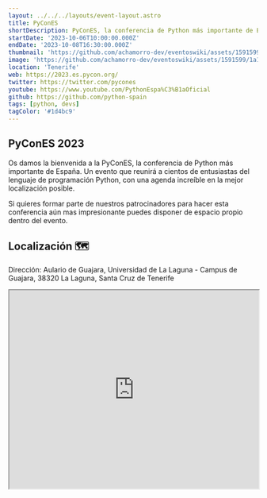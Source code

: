 ```yaml
---
layout: ../../../layouts/event-layout.astro
title: PyConES
shortDescription: PyConES, la conferencia de Python más importante de España. Un evento que reunirá a cientos de entusiastas de Python, una agenda increíble y unas oportunidades de trabajo maravillosas.
startDate: '2023-10-06T10:00:00.000Z'
endDate: '2023-10-08T16:30:00.000Z'
thumbnail: 'https://github.com/achamorro-dev/eventoswiki/assets/1591599/1a149911-d5f2-4e54-8956-82bcfc8ebb8d'
image: 'https://github.com/achamorro-dev/eventoswiki/assets/1591599/1a149911-d5f2-4e54-8956-82bcfc8ebb8d'
location: 'Tenerife'
web: https://2023.es.pycon.org/
twitter: https://twitter.com/pycones
youtube: https://www.youtube.com/PythonEspa%C3%B1aOficial
github: https://github.com/python-spain
tags: [python, devs]
tagColor: '#1d4bc9'
---
```


## PyConES 2023

Os damos la bienvenida a la PyConES, la conferencia de Python más importante de España. Un evento que reunirá a cientos de entusiastas del lenguaje de programación Python, con una agenda increíble en la mejor localización posible.

Si quieres formar parte de nuestros patrocinadores para hacer esta conferencia aún mas impresionante puedes disponer de espacio propio dentro del evento.

## Localización 🗺

Dirección: Aulario de Guajara, Universidad de La Laguna - Campus de Guajara, 38320 La Laguna, Santa Cruz de Tenerife

<iframe
  style="width: 100%; height: 400px;"
  height="400"
  allowfullscreen=""
  loading="lazy"
  referrerpolicy="no-referrer-when-downgrade"
  src="https://www.google.com/maps/embed?pb=!1m14!1m8!1m3!1d14028.624166016247!2d-16.3182665!3d28.474847!3m2!1i1024!2i768!4f13.1!3m3!1m2!1s0xc41cd0062f3c391%3A0x5b25e2d46c1cafb4!2sAulario%20de%20Guajara!5e0!3m2!1ses!2ses!4v1686116276500!5m2!1ses!2ses"
  aria-label="Aulario de Guajara, Universidad de La Laguna - Campus de Guajara, 38320 La Laguna, Santa Cruz de Tenerife"
></iframe>

